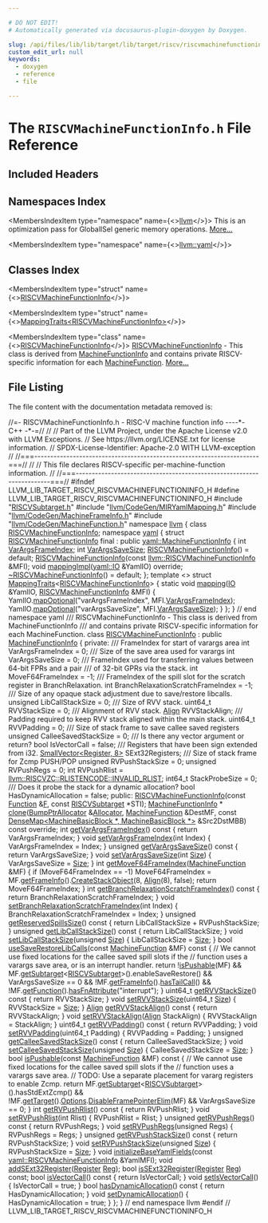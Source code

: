 ```yaml
---

# DO NOT EDIT!
# Automatically generated via docusaurus-plugin-doxygen by Doxygen.

slug: /api/files/lib/lib/target/lib/target/riscv/riscvmachinefunctioninfo-h
custom_edit_url: null
keywords:
  - doxygen
  - reference
  - file

---
```





# The `RISCVMachineFunctionInfo.h` File Reference

<DoxygenPage pluginConfig={pluginConfig}>



## Included Headers

<IncludesList>
<IncludesListItem
  filePath="RISCVSubtarget.h"
  permalink="/docs/api/files/lib/lib/target/lib/target/riscv/riscvsubtarget-h"
  isLocal="true" />
<IncludesListItem
  filePath="llvm/CodeGen/MIRYamlMapping.h"
  permalink="/docs/api/files/include/include/llvm/include/llvm/codegen/miryamlmapping-h"
  isLocal="true" />
<IncludesListItem
  filePath="llvm/CodeGen/MachineFrameInfo.h"
  permalink="/docs/api/files/include/include/llvm/include/llvm/codegen/machineframeinfo-h"
  isLocal="true" />
<IncludesListItem
  filePath="llvm/CodeGen/MachineFunction.h"
  permalink="/docs/api/files/include/include/llvm/include/llvm/codegen/machinefunction-h"
  isLocal="true" />
</IncludesList>

## Namespaces Index

<MembersIndex>

<MembersIndexItem
  type="namespace"
  name={<><a href="/docs/api/namespaces/llvm">llvm</a></>}>
This is an optimization pass for GlobalISel generic memory operations. <a href="/docs/api/namespaces/llvm/#details">More...</a>
</MembersIndexItem>

<MembersIndexItem
  type="namespace"
  name={<><a href="/docs/api/namespaces/llvm/yaml">llvm::yaml</a></>}>
</MembersIndexItem>

</MembersIndex>

## Classes Index

<MembersIndex>

<MembersIndexItem
  type="struct"
  name={<><a href="/docs/api/structs/llvm/yaml/riscvmachinefunctioninfo">RISCVMachineFunctionInfo</a></>}>
</MembersIndexItem>

<MembersIndexItem
  type="struct"
  name={<><a href="/docs/api/structs/llvm/yaml/mappingtraits-abac9beb8acb5d9f1ea4c46f433105af">MappingTraits&lt;RISCVMachineFunctionInfo&gt;</a></>}>
</MembersIndexItem>

<MembersIndexItem
  type="class"
  name={<><a href="/docs/api/classes/llvm/riscvmachinefunctioninfo">RISCVMachineFunctionInfo</a></>}>
<a href="/docs/api/classes/llvm/riscvmachinefunctioninfo">RISCVMachineFunctionInfo</a> - This class is derived from <a href="/docs/api/structs/llvm/machinefunctioninfo">MachineFunctionInfo</a> and contains private RISCV-specific information for each <a href="/docs/api/classes/llvm/machinefunction">MachineFunction</a>. <a href="/docs/api/classes/llvm/riscvmachinefunctioninfo/#details">More...</a>
</MembersIndexItem>

</MembersIndex>


## File Listing

The file content with the documentation metadata removed is:

<ProgramListing>

<Link id="l00001" /><CodeLine lineNumber="1"><Highlight kind="comment">//=- RISCVMachineFunctionInfo.h - RISC-V machine function info ----&#42;- C++ -&#42;-=//</Highlight><Highlight kind="normal"></Highlight></CodeLine>
<Link id="l00002" /><CodeLine lineNumber="2"><Highlight kind="normal"></Highlight><Highlight kind="comment">//</Highlight><Highlight kind="normal"></Highlight></CodeLine>
<Link id="l00003" /><CodeLine lineNumber="3"><Highlight kind="normal"></Highlight><Highlight kind="comment">// Part of the LLVM Project, under the Apache License v2.0 with LLVM Exceptions.</Highlight><Highlight kind="normal"></Highlight></CodeLine>
<Link id="l00004" /><CodeLine lineNumber="4"><Highlight kind="normal"></Highlight><Highlight kind="comment">// See https://llvm.org/LICENSE.txt for license information.</Highlight><Highlight kind="normal"></Highlight></CodeLine>
<Link id="l00005" /><CodeLine lineNumber="5"><Highlight kind="normal"></Highlight><Highlight kind="comment">// SPDX-License-Identifier: Apache-2.0 WITH LLVM-exception</Highlight><Highlight kind="normal"></Highlight></CodeLine>
<Link id="l00006" /><CodeLine lineNumber="6"><Highlight kind="normal"></Highlight><Highlight kind="comment">//</Highlight><Highlight kind="normal"></Highlight></CodeLine>
<Link id="l00007" /><CodeLine lineNumber="7"><Highlight kind="normal"></Highlight><Highlight kind="comment">//===----------------------------------------------------------------------===//</Highlight><Highlight kind="normal"></Highlight></CodeLine>
<Link id="l00008" /><CodeLine lineNumber="8"><Highlight kind="normal"></Highlight><Highlight kind="comment">//</Highlight><Highlight kind="normal"></Highlight></CodeLine>
<Link id="l00009" /><CodeLine lineNumber="9"><Highlight kind="normal"></Highlight><Highlight kind="comment">// This file declares RISCV-specific per-machine-function information.</Highlight><Highlight kind="normal"></Highlight></CodeLine>
<Link id="l00010" /><CodeLine lineNumber="10"><Highlight kind="normal"></Highlight><Highlight kind="comment">//</Highlight><Highlight kind="normal"></Highlight></CodeLine>
<Link id="l00011" /><CodeLine lineNumber="11"><Highlight kind="normal"></Highlight><Highlight kind="comment">//===----------------------------------------------------------------------===//</Highlight><Highlight kind="normal"></Highlight></CodeLine>
<Link id="l00012" /><CodeLine lineNumber="12"><Highlight kind="normal"></Highlight></CodeLine>
<Link id="l00013" /><CodeLine lineNumber="13"><Highlight kind="normal"></Highlight><Highlight kind="preprocessor">#ifndef LLVM&#95;LIB&#95;TARGET&#95;RISCV&#95;RISCVMACHINEFUNCTIONINFO&#95;H</Highlight><Highlight kind="normal"></Highlight></CodeLine>
<Link id="l00014" /><CodeLine lineNumber="14"><Highlight kind="normal"></Highlight><Highlight kind="preprocessor">#define LLVM&#95;LIB&#95;TARGET&#95;RISCV&#95;RISCVMACHINEFUNCTIONINFO&#95;H</Highlight><Highlight kind="normal"></Highlight></CodeLine>
<Link id="l00015" /><CodeLine lineNumber="15"><Highlight kind="normal"></Highlight></CodeLine>
<Link id="l00016" /><CodeLine lineNumber="16"><Highlight kind="normal"></Highlight><Highlight kind="preprocessor">#include &quot;<a href="/docs/api/files/lib/lib/target/lib/target/riscv/riscvsubtarget-h">RISCVSubtarget.h</a>&quot;</Highlight><Highlight kind="normal"></Highlight></CodeLine>
<Link id="l00017" /><CodeLine lineNumber="17"><Highlight kind="normal"></Highlight><Highlight kind="preprocessor">#include &quot;<a href="/docs/api/files/include/include/llvm/include/llvm/codegen/miryamlmapping-h">llvm/CodeGen/MIRYamlMapping.h</a>&quot;</Highlight><Highlight kind="normal"></Highlight></CodeLine>
<Link id="l00018" /><CodeLine lineNumber="18"><Highlight kind="normal"></Highlight><Highlight kind="preprocessor">#include &quot;<a href="/docs/api/files/include/include/llvm/include/llvm/codegen/machineframeinfo-h">llvm/CodeGen/MachineFrameInfo.h</a>&quot;</Highlight><Highlight kind="normal"></Highlight></CodeLine>
<Link id="l00019" /><CodeLine lineNumber="19"><Highlight kind="normal"></Highlight><Highlight kind="preprocessor">#include &quot;<a href="/docs/api/files/include/include/llvm/include/llvm/codegen/machinefunction-h">llvm/CodeGen/MachineFunction.h</a>&quot;</Highlight><Highlight kind="normal"></Highlight></CodeLine>
<Link id="l00020" /><CodeLine lineNumber="20"><Highlight kind="normal"></Highlight></CodeLine>
<Link id="l00021" /><CodeLine lineNumber="21"><Highlight kind="normal"></Highlight><Highlight kind="keyword">namespace </Highlight><Highlight kind="normal"><a href="/docs/api/namespaces/llvm">llvm</a> &#123;</Highlight></CodeLine>
<Link id="l00022" /><CodeLine lineNumber="22"><Highlight kind="normal"></Highlight></CodeLine>
<Link id="l00023" /><CodeLine lineNumber="23"><Highlight kind="normal"></Highlight><Highlight kind="keyword">class </Highlight><Highlight kind="normal"><a href="/docs/api/classes/llvm/riscvmachinefunctioninfo">RISCVMachineFunctionInfo</a>;</Highlight></CodeLine>
<Link id="l00024" /><CodeLine lineNumber="24"><Highlight kind="normal"></Highlight></CodeLine>
<Link id="l00025" /><CodeLine lineNumber="25"><Highlight kind="normal"></Highlight><Highlight kind="keyword">namespace </Highlight><Highlight kind="normal"><a href="/docs/api/namespaces/llvm/yaml">yaml</a> &#123;</Highlight></CodeLine>
<Link id="l00026" /><CodeLine lineNumber="26" lineLink="/docs/api/structs/llvm/yaml/riscvmachinefunctioninfo"><Highlight kind="normal"></Highlight><Highlight kind="keyword">struct </Highlight><Highlight kind="normal"><a href="/docs/api/structs/llvm/yaml/riscvmachinefunctioninfo/#ab91c76cbeb0be118a77737977319be42">RISCVMachineFunctionInfo</a> final : </Highlight><Highlight kind="keyword">public</Highlight><Highlight kind="normal"> <a href="/docs/api/structs/llvm/yaml/machinefunctioninfo">yaml::MachineFunctionInfo</a> &#123;</Highlight></CodeLine>
<Link id="l00027" /><CodeLine lineNumber="27" lineLink="/docs/api/structs/llvm/yaml/riscvmachinefunctioninfo/#a1d4248561c3564de11d53230dfd6d64c"><Highlight kind="normal">  </Highlight><Highlight kind="keywordtype">int</Highlight><Highlight kind="normal"> <a href="/docs/api/structs/llvm/yaml/riscvmachinefunctioninfo/#a1d4248561c3564de11d53230dfd6d64c">VarArgsFrameIndex</a>;</Highlight></CodeLine>
<Link id="l00028" /><CodeLine lineNumber="28" lineLink="/docs/api/structs/llvm/yaml/riscvmachinefunctioninfo/#a0f8692d84b4854dc2ad732823aeb1a47"><Highlight kind="normal">  </Highlight><Highlight kind="keywordtype">int</Highlight><Highlight kind="normal"> <a href="/docs/api/structs/llvm/yaml/riscvmachinefunctioninfo/#a0f8692d84b4854dc2ad732823aeb1a47">VarArgsSaveSize</a>;</Highlight></CodeLine>
<Link id="l00029" /><CodeLine lineNumber="29"><Highlight kind="normal"></Highlight></CodeLine>
<Link id="l00030" /><CodeLine lineNumber="30" lineLink="/docs/api/structs/llvm/yaml/riscvmachinefunctioninfo/#ab91c76cbeb0be118a77737977319be42"><Highlight kind="normal">  <a href="/docs/api/structs/llvm/yaml/riscvmachinefunctioninfo/#ab91c76cbeb0be118a77737977319be42">RISCVMachineFunctionInfo</a>() = </Highlight><Highlight kind="keywordflow">default</Highlight><Highlight kind="normal">;</Highlight></CodeLine>
<Link id="l00031" /><CodeLine lineNumber="31"><Highlight kind="normal">  <a href="/docs/api/structs/llvm/yaml/riscvmachinefunctioninfo/#ab91c76cbeb0be118a77737977319be42">RISCVMachineFunctionInfo</a>(</Highlight><Highlight kind="keyword">const</Highlight><Highlight kind="normal"> <a href="/docs/api/classes/llvm/riscvmachinefunctioninfo">llvm::RISCVMachineFunctionInfo</a> &amp;MFI);</Highlight></CodeLine>
<Link id="l00032" /><CodeLine lineNumber="32"><Highlight kind="normal"></Highlight></CodeLine>
<Link id="l00033" /><CodeLine lineNumber="33"><Highlight kind="normal">  </Highlight><Highlight kind="keywordtype">void</Highlight><Highlight kind="normal"> <a href="/docs/api/structs/llvm/yaml/riscvmachinefunctioninfo/#a31357b9806d2616a707d7be790dad731">mappingImpl</a>(<a href="/docs/api/classes/llvm/yaml/io">yaml::IO</a> &amp;YamlIO) </Highlight><Highlight kind="keyword">override</Highlight><Highlight kind="normal">;</Highlight></CodeLine>
<Link id="l00034" /><CodeLine lineNumber="34" lineLink="/docs/api/structs/llvm/yaml/riscvmachinefunctioninfo/#abb91ed0355d919740fb7c40d91188bef"><Highlight kind="normal">  <a href="/docs/api/structs/llvm/yaml/riscvmachinefunctioninfo/#abb91ed0355d919740fb7c40d91188bef">~RISCVMachineFunctionInfo</a>() = </Highlight><Highlight kind="keywordflow">default</Highlight><Highlight kind="normal">;</Highlight></CodeLine>
<Link id="l00035" /><CodeLine lineNumber="35"><Highlight kind="normal">&#125;;</Highlight></CodeLine>
<Link id="l00036" /><CodeLine lineNumber="36"><Highlight kind="normal"></Highlight></CodeLine>
<Link id="l00037" /><CodeLine lineNumber="37" lineLink="/docs/api/structs/llvm/yaml/mappingtraits-abac9beb8acb5d9f1ea4c46f433105af"><Highlight kind="normal"></Highlight><Highlight kind="keyword">template</Highlight><Highlight kind="normal"> &lt;&gt; </Highlight><Highlight kind="keyword">struct </Highlight><Highlight kind="normal"><a href="/docs/api/structs/llvm/yaml/mappingtraits">MappingTraits</a>&lt;<a href="/docs/api/structs/llvm/yaml/riscvmachinefunctioninfo">RISCVMachineFunctionInfo</a>&gt; &#123;</Highlight></CodeLine>
<Link id="l00038" /><CodeLine lineNumber="38" lineLink="/docs/api/structs/llvm/yaml/mappingtraits-abac9beb8acb5d9f1ea4c46f433105af/#a0f54595f23ee762bbce57bfa7995a309"><Highlight kind="normal">  </Highlight><Highlight kind="keyword">static</Highlight><Highlight kind="normal"> </Highlight><Highlight kind="keywordtype">void</Highlight><Highlight kind="normal"> <a href="/docs/api/structs/llvm/yaml/mappingtraits-abac9beb8acb5d9f1ea4c46f433105af/#a0f54595f23ee762bbce57bfa7995a309">mapping</a>(<a href="/docs/api/classes/llvm/yaml/io">IO</a> &amp;YamlIO, <a href="/docs/api/structs/llvm/yaml/riscvmachinefunctioninfo">RISCVMachineFunctionInfo</a> &amp;MFI) &#123;</Highlight></CodeLine>
<Link id="l00039" /><CodeLine lineNumber="39"><Highlight kind="normal">    YamlIO.<a href="/docs/api/classes/llvm/yaml/io/#a27dee5b4ee79b39bc614889a4186bbf5">mapOptional</a>(</Highlight><Highlight kind="stringliteral">&quot;varArgsFrameIndex&quot;</Highlight><Highlight kind="normal">, MFI.<a href="/docs/api/structs/llvm/yaml/riscvmachinefunctioninfo/#a1d4248561c3564de11d53230dfd6d64c">VarArgsFrameIndex</a>);</Highlight></CodeLine>
<Link id="l00040" /><CodeLine lineNumber="40"><Highlight kind="normal">    YamlIO.<a href="/docs/api/classes/llvm/yaml/io/#a27dee5b4ee79b39bc614889a4186bbf5">mapOptional</a>(</Highlight><Highlight kind="stringliteral">&quot;varArgsSaveSize&quot;</Highlight><Highlight kind="normal">, MFI.<a href="/docs/api/structs/llvm/yaml/riscvmachinefunctioninfo/#a0f8692d84b4854dc2ad732823aeb1a47">VarArgsSaveSize</a>);</Highlight></CodeLine>
<Link id="l00041" /><CodeLine lineNumber="41"><Highlight kind="normal">  &#125;</Highlight></CodeLine>
<Link id="l00042" /><CodeLine lineNumber="42"><Highlight kind="normal">&#125;;</Highlight></CodeLine>
<Link id="l00043" /><CodeLine lineNumber="43"><Highlight kind="normal">&#125; </Highlight><Highlight kind="comment">// end namespace yaml</Highlight><Highlight kind="normal"></Highlight></CodeLine>
<Link id="l00044" /><CodeLine lineNumber="44"><Highlight kind="normal"></Highlight><Highlight kind="comment"></Highlight></CodeLine>
<Link id="l00045" /><CodeLine lineNumber="45"><Highlight kind="comment">/// RISCVMachineFunctionInfo - This class is derived from MachineFunctionInfo</Highlight></CodeLine>
<Link id="l00046" /><CodeLine lineNumber="46"><Highlight kind="comment">/// and contains private RISCV-specific information for each MachineFunction.</Highlight><Highlight kind="normal"></Highlight></CodeLine>
<Link id="l00047" /><CodeLine lineNumber="47" lineLink="/docs/api/classes/llvm/riscvmachinefunctioninfo"><Highlight kind="normal"></Highlight><Highlight kind="keyword">class </Highlight><Highlight kind="normal"><a href="/docs/api/classes/llvm/riscvmachinefunctioninfo/#a7a4a4089f8f04bc4d76b68399bdb6099">RISCVMachineFunctionInfo</a> : </Highlight><Highlight kind="keyword">public</Highlight><Highlight kind="normal"> <a href="/docs/api/structs/llvm/machinefunctioninfo">MachineFunctionInfo</a> &#123;</Highlight></CodeLine>
<Link id="l00048" /><CodeLine lineNumber="48"><Highlight kind="normal"></Highlight><Highlight kind="keyword">private</Highlight><Highlight kind="normal">:</Highlight><Highlight kind="comment"></Highlight></CodeLine>
<Link id="l00049" /><CodeLine lineNumber="49"><Highlight kind="comment">  /// FrameIndex for start of varargs area</Highlight><Highlight kind="normal"></Highlight></CodeLine>
<Link id="l00050" /><CodeLine lineNumber="50"><Highlight kind="normal">  </Highlight><Highlight kind="keywordtype">int</Highlight><Highlight kind="normal"> VarArgsFrameIndex = 0;</Highlight><Highlight kind="comment"></Highlight></CodeLine>
<Link id="l00051" /><CodeLine lineNumber="51"><Highlight kind="comment">  /// Size of the save area used for varargs</Highlight><Highlight kind="normal"></Highlight></CodeLine>
<Link id="l00052" /><CodeLine lineNumber="52"><Highlight kind="normal">  </Highlight><Highlight kind="keywordtype">int</Highlight><Highlight kind="normal"> VarArgsSaveSize = 0;</Highlight><Highlight kind="comment"></Highlight></CodeLine>
<Link id="l00053" /><CodeLine lineNumber="53"><Highlight kind="comment">  /// FrameIndex used for transferring values between 64-bit FPRs and a pair</Highlight></CodeLine>
<Link id="l00054" /><CodeLine lineNumber="54"><Highlight kind="comment">  /// of 32-bit GPRs via the stack.</Highlight><Highlight kind="normal"></Highlight></CodeLine>
<Link id="l00055" /><CodeLine lineNumber="55"><Highlight kind="normal">  </Highlight><Highlight kind="keywordtype">int</Highlight><Highlight kind="normal"> MoveF64FrameIndex = -1;</Highlight><Highlight kind="comment"></Highlight></CodeLine>
<Link id="l00056" /><CodeLine lineNumber="56"><Highlight kind="comment">  /// FrameIndex of the spill slot for the scratch register in BranchRelaxation.</Highlight><Highlight kind="normal"></Highlight></CodeLine>
<Link id="l00057" /><CodeLine lineNumber="57"><Highlight kind="normal">  </Highlight><Highlight kind="keywordtype">int</Highlight><Highlight kind="normal"> BranchRelaxationScratchFrameIndex = -1;</Highlight><Highlight kind="comment"></Highlight></CodeLine>
<Link id="l00058" /><CodeLine lineNumber="58"><Highlight kind="comment">  /// Size of any opaque stack adjustment due to save/restore libcalls.</Highlight><Highlight kind="normal"></Highlight></CodeLine>
<Link id="l00059" /><CodeLine lineNumber="59"><Highlight kind="normal">  </Highlight><Highlight kind="keywordtype">unsigned</Highlight><Highlight kind="normal"> LibCallStackSize = 0;</Highlight><Highlight kind="comment"></Highlight></CodeLine>
<Link id="l00060" /><CodeLine lineNumber="60"><Highlight kind="comment">  /// Size of RVV stack.</Highlight><Highlight kind="normal"></Highlight></CodeLine>
<Link id="l00061" /><CodeLine lineNumber="61"><Highlight kind="normal">  uint64&#95;t RVVStackSize = 0;</Highlight><Highlight kind="comment"></Highlight></CodeLine>
<Link id="l00062" /><CodeLine lineNumber="62"><Highlight kind="comment">  /// Alignment of RVV stack.</Highlight><Highlight kind="normal"></Highlight></CodeLine>
<Link id="l00063" /><CodeLine lineNumber="63"><Highlight kind="normal">  <a href="/docs/api/structs/llvm/align">Align</a> RVVStackAlign;</Highlight><Highlight kind="comment"></Highlight></CodeLine>
<Link id="l00064" /><CodeLine lineNumber="64"><Highlight kind="comment">  /// Padding required to keep RVV stack aligned within the main stack.</Highlight><Highlight kind="normal"></Highlight></CodeLine>
<Link id="l00065" /><CodeLine lineNumber="65"><Highlight kind="normal">  uint64&#95;t RVVPadding = 0;</Highlight><Highlight kind="comment"></Highlight></CodeLine>
<Link id="l00066" /><CodeLine lineNumber="66"><Highlight kind="comment">  /// Size of stack frame to save callee saved registers</Highlight><Highlight kind="normal"></Highlight></CodeLine>
<Link id="l00067" /><CodeLine lineNumber="67"><Highlight kind="normal">  </Highlight><Highlight kind="keywordtype">unsigned</Highlight><Highlight kind="normal"> CalleeSavedStackSize = 0;</Highlight><Highlight kind="comment"></Highlight></CodeLine>
<Link id="l00068" /><CodeLine lineNumber="68"><Highlight kind="comment">  /// Is there any vector argument or return?</Highlight><Highlight kind="normal"></Highlight></CodeLine>
<Link id="l00069" /><CodeLine lineNumber="69"><Highlight kind="normal">  </Highlight><Highlight kind="keywordtype">bool</Highlight><Highlight kind="normal"> IsVectorCall = </Highlight><Highlight kind="keyword">false</Highlight><Highlight kind="normal">;</Highlight></CodeLine>
<Link id="l00070" /><CodeLine lineNumber="70"><Highlight kind="normal"></Highlight><Highlight kind="comment"></Highlight></CodeLine>
<Link id="l00071" /><CodeLine lineNumber="71"><Highlight kind="comment">  /// Registers that have been sign extended from i32.</Highlight><Highlight kind="normal"></Highlight></CodeLine>
<Link id="l00072" /><CodeLine lineNumber="72"><Highlight kind="normal">  <a href="/docs/api/classes/llvm/smallvector">SmallVector&lt;Register, 8&gt;</a> SExt32Registers;</Highlight></CodeLine>
<Link id="l00073" /><CodeLine lineNumber="73"><Highlight kind="normal"></Highlight><Highlight kind="comment"></Highlight></CodeLine>
<Link id="l00074" /><CodeLine lineNumber="74"><Highlight kind="comment">  /// Size of stack frame for Zcmp PUSH/POP</Highlight><Highlight kind="normal"></Highlight></CodeLine>
<Link id="l00075" /><CodeLine lineNumber="75"><Highlight kind="normal">  </Highlight><Highlight kind="keywordtype">unsigned</Highlight><Highlight kind="normal"> RVPushStackSize = 0;</Highlight></CodeLine>
<Link id="l00076" /><CodeLine lineNumber="76"><Highlight kind="normal">  </Highlight><Highlight kind="keywordtype">unsigned</Highlight><Highlight kind="normal"> RVPushRegs = 0;</Highlight></CodeLine>
<Link id="l00077" /><CodeLine lineNumber="77"><Highlight kind="normal">  </Highlight><Highlight kind="keywordtype">int</Highlight><Highlight kind="normal"> RVPushRlist = <a href="/docs/api/namespaces/llvm/riscvzc/#a828db3401ee4af8cdef6f92bf07c51c5a88c54d5a1b8d0b2add526cf7424fc165">llvm::RISCVZC::RLISTENCODE::INVALID&#95;RLIST</a>;</Highlight></CodeLine>
<Link id="l00078" /><CodeLine lineNumber="78"><Highlight kind="normal"></Highlight></CodeLine>
<Link id="l00079" /><CodeLine lineNumber="79"><Highlight kind="normal">  int64&#95;t StackProbeSize = 0;</Highlight></CodeLine>
<Link id="l00080" /><CodeLine lineNumber="80"><Highlight kind="normal"></Highlight><Highlight kind="comment"></Highlight></CodeLine>
<Link id="l00081" /><CodeLine lineNumber="81"><Highlight kind="comment">  /// Does it probe the stack for a dynamic allocation?</Highlight><Highlight kind="normal"></Highlight></CodeLine>
<Link id="l00082" /><CodeLine lineNumber="82"><Highlight kind="normal">  </Highlight><Highlight kind="keywordtype">bool</Highlight><Highlight kind="normal"> HasDynamicAllocation = </Highlight><Highlight kind="keyword">false</Highlight><Highlight kind="normal">;</Highlight></CodeLine>
<Link id="l00083" /><CodeLine lineNumber="83"><Highlight kind="normal"></Highlight></CodeLine>
<Link id="l00084" /><CodeLine lineNumber="84"><Highlight kind="normal"></Highlight><Highlight kind="keyword">public</Highlight><Highlight kind="normal">:</Highlight></CodeLine>
<Link id="l00085" /><CodeLine lineNumber="85"><Highlight kind="normal">  <a href="/docs/api/classes/llvm/riscvmachinefunctioninfo/#a7a4a4089f8f04bc4d76b68399bdb6099">RISCVMachineFunctionInfo</a>(</Highlight><Highlight kind="keyword">const</Highlight><Highlight kind="normal"> <a href="/docs/api/classes/llvm/function">Function</a> &amp;<a href="/docs/api/files/lib/lib/support/md5-cpp/#a96d73bbd7af15cb1fc38c3f4a3bd82e9">F</a>, </Highlight><Highlight kind="keyword">const</Highlight><Highlight kind="normal"> <a href="/docs/api/classes/llvm/riscvsubtarget">RISCVSubtarget</a> &#42;STI);</Highlight></CodeLine>
<Link id="l00086" /><CodeLine lineNumber="86"><Highlight kind="normal"></Highlight></CodeLine>
<Link id="l00087" /><CodeLine lineNumber="87"><Highlight kind="normal">  <a href="/docs/api/structs/llvm/machinefunctioninfo">MachineFunctionInfo</a> &#42;</Highlight></CodeLine>
<Link id="l00088" /><CodeLine lineNumber="88"><Highlight kind="normal">  <a href="/docs/api/classes/llvm/riscvmachinefunctioninfo/#a5333cd91323733cf9779db5d7191902e">clone</a>(<a href="/docs/api/namespaces/llvm/#a8e612822d4ba7bb36c9c79582a567108">BumpPtrAllocator</a> &amp;<a href="/docs/api/files/lib/lib/codegen/regallocbasic-cpp/#ad5d00e1d77644d95847b9bf8da12b759">Allocator</a>, <a href="/docs/api/classes/llvm/machinefunction">MachineFunction</a> &amp;DestMF,</Highlight></CodeLine>
<Link id="l00089" /><CodeLine lineNumber="89"><Highlight kind="normal">        </Highlight><Highlight kind="keyword">const</Highlight><Highlight kind="normal"> <a href="/docs/api/classes/llvm/densemap">DenseMap&lt;MachineBasicBlock &#42;, MachineBasicBlock &#42;&gt;</a> &amp;Src2DstMBB)</Highlight></CodeLine>
<Link id="l00090" /><CodeLine lineNumber="90"><Highlight kind="normal">      </Highlight><Highlight kind="keyword">const override</Highlight><Highlight kind="normal">;</Highlight></CodeLine>
<Link id="l00091" /><CodeLine lineNumber="91"><Highlight kind="normal"></Highlight></CodeLine>
<Link id="l00092" /><CodeLine lineNumber="92" lineLink="/docs/api/classes/llvm/riscvmachinefunctioninfo/#a822da2b6540cea912d9a8c8544215cc3"><Highlight kind="normal">  </Highlight><Highlight kind="keywordtype">int</Highlight><Highlight kind="normal"> <a href="/docs/api/classes/llvm/riscvmachinefunctioninfo/#a822da2b6540cea912d9a8c8544215cc3">getVarArgsFrameIndex</a>()</Highlight><Highlight kind="keyword"> const </Highlight><Highlight kind="normal">&#123; </Highlight><Highlight kind="keywordflow">return</Highlight><Highlight kind="normal"> VarArgsFrameIndex; &#125;</Highlight></CodeLine>
<Link id="l00093" /><CodeLine lineNumber="93" lineLink="/docs/api/classes/llvm/riscvmachinefunctioninfo/#a7dcd9ebe5aa6802f57e46ce2dbe0bb0b"><Highlight kind="normal">  </Highlight><Highlight kind="keywordtype">void</Highlight><Highlight kind="normal"> <a href="/docs/api/classes/llvm/riscvmachinefunctioninfo/#a7dcd9ebe5aa6802f57e46ce2dbe0bb0b">setVarArgsFrameIndex</a>(</Highlight><Highlight kind="keywordtype">int</Highlight><Highlight kind="normal"> Index) &#123; VarArgsFrameIndex = Index; &#125;</Highlight></CodeLine>
<Link id="l00094" /><CodeLine lineNumber="94"><Highlight kind="normal"></Highlight></CodeLine>
<Link id="l00095" /><CodeLine lineNumber="95" lineLink="/docs/api/classes/llvm/riscvmachinefunctioninfo/#ab57b56b175742ab2aa9204a3f6705771"><Highlight kind="normal">  </Highlight><Highlight kind="keywordtype">unsigned</Highlight><Highlight kind="normal"> <a href="/docs/api/classes/llvm/riscvmachinefunctioninfo/#ab57b56b175742ab2aa9204a3f6705771">getVarArgsSaveSize</a>()</Highlight><Highlight kind="keyword"> const </Highlight><Highlight kind="normal">&#123; </Highlight><Highlight kind="keywordflow">return</Highlight><Highlight kind="normal"> VarArgsSaveSize; &#125;</Highlight></CodeLine>
<Link id="l00096" /><CodeLine lineNumber="96" lineLink="/docs/api/classes/llvm/riscvmachinefunctioninfo/#aa35cdd871b7ffecb8e2e7c573761d077"><Highlight kind="normal">  </Highlight><Highlight kind="keywordtype">void</Highlight><Highlight kind="normal"> <a href="/docs/api/classes/llvm/riscvmachinefunctioninfo/#aa35cdd871b7ffecb8e2e7c573761d077">setVarArgsSaveSize</a>(</Highlight><Highlight kind="keywordtype">int</Highlight><Highlight kind="normal"> <a href="/docs/api/files/lib/lib/analysis/inlineorder-cpp/#a7ee6f0cb51c3b9056199e9a0001fe8c3a6f6cb72d544962fa333e2e34ce64f719">Size</a>) &#123; VarArgsSaveSize = <a href="/docs/api/files/lib/lib/analysis/inlineorder-cpp/#a7ee6f0cb51c3b9056199e9a0001fe8c3a6f6cb72d544962fa333e2e34ce64f719">Size</a>; &#125;</Highlight></CodeLine>
<Link id="l00097" /><CodeLine lineNumber="97"><Highlight kind="normal"></Highlight></CodeLine>
<Link id="l00098" /><CodeLine lineNumber="98" lineLink="/docs/api/classes/llvm/riscvmachinefunctioninfo/#acb7e46109d46687db88c4e4f3f4f314d"><Highlight kind="normal">  </Highlight><Highlight kind="keywordtype">int</Highlight><Highlight kind="normal"> <a href="/docs/api/classes/llvm/riscvmachinefunctioninfo/#acb7e46109d46687db88c4e4f3f4f314d">getMoveF64FrameIndex</a>(<a href="/docs/api/classes/llvm/machinefunction">MachineFunction</a> &amp;MF) &#123;</Highlight></CodeLine>
<Link id="l00099" /><CodeLine lineNumber="99"><Highlight kind="normal">    </Highlight><Highlight kind="keywordflow">if</Highlight><Highlight kind="normal"> (MoveF64FrameIndex == -1)</Highlight></CodeLine>
<Link id="l00100" /><CodeLine lineNumber="100"><Highlight kind="normal">      MoveF64FrameIndex =</Highlight></CodeLine>
<Link id="l00101" /><CodeLine lineNumber="101"><Highlight kind="normal">          MF.<a href="/docs/api/classes/llvm/machinefunction/#a54f334a9c8ca6d105eae383ae87e4524">getFrameInfo</a>().<a href="/docs/api/classes/llvm/machineframeinfo/#a1ae307f415a8989475e3f7ddd6eefc8b">CreateStackObject</a>(8, <a href="/docs/api/structs/llvm/align">Align</a>(8), </Highlight><Highlight kind="keyword">false</Highlight><Highlight kind="normal">);</Highlight></CodeLine>
<Link id="l00102" /><CodeLine lineNumber="102"><Highlight kind="normal">    </Highlight><Highlight kind="keywordflow">return</Highlight><Highlight kind="normal"> MoveF64FrameIndex;</Highlight></CodeLine>
<Link id="l00103" /><CodeLine lineNumber="103"><Highlight kind="normal">  &#125;</Highlight></CodeLine>
<Link id="l00104" /><CodeLine lineNumber="104"><Highlight kind="normal"></Highlight></CodeLine>
<Link id="l00105" /><CodeLine lineNumber="105" lineLink="/docs/api/classes/llvm/riscvmachinefunctioninfo/#aaedd0ae29ddefb4130cce486fa0a9919"><Highlight kind="normal">  </Highlight><Highlight kind="keywordtype">int</Highlight><Highlight kind="normal"> <a href="/docs/api/classes/llvm/riscvmachinefunctioninfo/#aaedd0ae29ddefb4130cce486fa0a9919">getBranchRelaxationScratchFrameIndex</a>()</Highlight><Highlight kind="keyword"> const </Highlight><Highlight kind="normal">&#123;</Highlight></CodeLine>
<Link id="l00106" /><CodeLine lineNumber="106"><Highlight kind="normal">    </Highlight><Highlight kind="keywordflow">return</Highlight><Highlight kind="normal"> BranchRelaxationScratchFrameIndex;</Highlight></CodeLine>
<Link id="l00107" /><CodeLine lineNumber="107"><Highlight kind="normal">  &#125;</Highlight></CodeLine>
<Link id="l00108" /><CodeLine lineNumber="108" lineLink="/docs/api/classes/llvm/riscvmachinefunctioninfo/#a869aa549ef209512fd6aee739512d1db"><Highlight kind="normal">  </Highlight><Highlight kind="keywordtype">void</Highlight><Highlight kind="normal"> <a href="/docs/api/classes/llvm/riscvmachinefunctioninfo/#a869aa549ef209512fd6aee739512d1db">setBranchRelaxationScratchFrameIndex</a>(</Highlight><Highlight kind="keywordtype">int</Highlight><Highlight kind="normal"> Index) &#123;</Highlight></CodeLine>
<Link id="l00109" /><CodeLine lineNumber="109"><Highlight kind="normal">    BranchRelaxationScratchFrameIndex = Index;</Highlight></CodeLine>
<Link id="l00110" /><CodeLine lineNumber="110"><Highlight kind="normal">  &#125;</Highlight></CodeLine>
<Link id="l00111" /><CodeLine lineNumber="111"><Highlight kind="normal"></Highlight></CodeLine>
<Link id="l00112" /><CodeLine lineNumber="112" lineLink="/docs/api/classes/llvm/riscvmachinefunctioninfo/#a85c1f8e85c1a9db634a15c14597ba533"><Highlight kind="normal">  </Highlight><Highlight kind="keywordtype">unsigned</Highlight><Highlight kind="normal"> <a href="/docs/api/classes/llvm/riscvmachinefunctioninfo/#a85c1f8e85c1a9db634a15c14597ba533">getReservedSpillsSize</a>()</Highlight><Highlight kind="keyword"> const </Highlight><Highlight kind="normal">&#123;</Highlight></CodeLine>
<Link id="l00113" /><CodeLine lineNumber="113"><Highlight kind="normal">    </Highlight><Highlight kind="keywordflow">return</Highlight><Highlight kind="normal"> LibCallStackSize + RVPushStackSize;</Highlight></CodeLine>
<Link id="l00114" /><CodeLine lineNumber="114"><Highlight kind="normal">  &#125;</Highlight></CodeLine>
<Link id="l00115" /><CodeLine lineNumber="115"><Highlight kind="normal"></Highlight></CodeLine>
<Link id="l00116" /><CodeLine lineNumber="116" lineLink="/docs/api/classes/llvm/riscvmachinefunctioninfo/#a6f782d2069bc2360879c46f50a8c1fbf"><Highlight kind="normal">  </Highlight><Highlight kind="keywordtype">unsigned</Highlight><Highlight kind="normal"> <a href="/docs/api/classes/llvm/riscvmachinefunctioninfo/#a6f782d2069bc2360879c46f50a8c1fbf">getLibCallStackSize</a>()</Highlight><Highlight kind="keyword"> const </Highlight><Highlight kind="normal">&#123; </Highlight><Highlight kind="keywordflow">return</Highlight><Highlight kind="normal"> LibCallStackSize; &#125;</Highlight></CodeLine>
<Link id="l00117" /><CodeLine lineNumber="117" lineLink="/docs/api/classes/llvm/riscvmachinefunctioninfo/#a1440de52676986cd64733efb32cef254"><Highlight kind="normal">  </Highlight><Highlight kind="keywordtype">void</Highlight><Highlight kind="normal"> <a href="/docs/api/classes/llvm/riscvmachinefunctioninfo/#a1440de52676986cd64733efb32cef254">setLibCallStackSize</a>(</Highlight><Highlight kind="keywordtype">unsigned</Highlight><Highlight kind="normal"> <a href="/docs/api/files/lib/lib/analysis/inlineorder-cpp/#a7ee6f0cb51c3b9056199e9a0001fe8c3a6f6cb72d544962fa333e2e34ce64f719">Size</a>) &#123; LibCallStackSize = <a href="/docs/api/files/lib/lib/analysis/inlineorder-cpp/#a7ee6f0cb51c3b9056199e9a0001fe8c3a6f6cb72d544962fa333e2e34ce64f719">Size</a>; &#125;</Highlight></CodeLine>
<Link id="l00118" /><CodeLine lineNumber="118"><Highlight kind="normal"></Highlight></CodeLine>
<Link id="l00119" /><CodeLine lineNumber="119" lineLink="/docs/api/classes/llvm/riscvmachinefunctioninfo/#a96dd72f1aba111c3927d4c600a643618"><Highlight kind="normal">  </Highlight><Highlight kind="keywordtype">bool</Highlight><Highlight kind="normal"> <a href="/docs/api/classes/llvm/riscvmachinefunctioninfo/#a96dd72f1aba111c3927d4c600a643618">useSaveRestoreLibCalls</a>(</Highlight><Highlight kind="keyword">const</Highlight><Highlight kind="normal"> <a href="/docs/api/classes/llvm/machinefunction">MachineFunction</a> &amp;MF)</Highlight><Highlight kind="keyword"> const </Highlight><Highlight kind="normal">&#123;</Highlight></CodeLine>
<Link id="l00120" /><CodeLine lineNumber="120"><Highlight kind="normal">    </Highlight><Highlight kind="comment">// We cannot use fixed locations for the callee saved spill slots if the</Highlight><Highlight kind="normal"></Highlight></CodeLine>
<Link id="l00121" /><CodeLine lineNumber="121"><Highlight kind="normal">    </Highlight><Highlight kind="comment">// function uses a varargs save area, or is an interrupt handler.</Highlight><Highlight kind="normal"></Highlight></CodeLine>
<Link id="l00122" /><CodeLine lineNumber="122"><Highlight kind="normal">    </Highlight><Highlight kind="keywordflow">return</Highlight><Highlight kind="normal"> !<a href="/docs/api/classes/llvm/riscvmachinefunctioninfo/#a1aabb0d5da92e7ec4f977806b0f8d0ca">isPushable</a>(MF) &amp;&amp;</Highlight></CodeLine>
<Link id="l00123" /><CodeLine lineNumber="123"><Highlight kind="normal">           MF.<a href="/docs/api/classes/llvm/machinefunction/#a3825368aca2bc1550d173660df4da6a6">getSubtarget</a>&lt;<a href="/docs/api/classes/llvm/riscvsubtarget">RISCVSubtarget</a>&gt;().enableSaveRestore() &amp;&amp;</Highlight></CodeLine>
<Link id="l00124" /><CodeLine lineNumber="124"><Highlight kind="normal">           VarArgsSaveSize == 0 &amp;&amp; !MF.<a href="/docs/api/classes/llvm/machinefunction/#a54f334a9c8ca6d105eae383ae87e4524">getFrameInfo</a>().<a href="/docs/api/classes/llvm/machineframeinfo/#a763b7a1e7127b495f396b30f0d9c95f1">hasTailCall</a>() &amp;&amp;</Highlight></CodeLine>
<Link id="l00125" /><CodeLine lineNumber="125"><Highlight kind="normal">           !MF.<a href="/docs/api/classes/llvm/machinefunction/#a977ddce262de45c645be23d951066351">getFunction</a>().<a href="/docs/api/classes/llvm/function/#afb28a4deafe2954b0534cc6399ce518b">hasFnAttribute</a>(</Highlight><Highlight kind="stringliteral">&quot;interrupt&quot;</Highlight><Highlight kind="normal">);</Highlight></CodeLine>
<Link id="l00126" /><CodeLine lineNumber="126"><Highlight kind="normal">  &#125;</Highlight></CodeLine>
<Link id="l00127" /><CodeLine lineNumber="127"><Highlight kind="normal"></Highlight></CodeLine>
<Link id="l00128" /><CodeLine lineNumber="128" lineLink="/docs/api/classes/llvm/riscvmachinefunctioninfo/#a9db997cf9c9f4f1c44160afc33f732fd"><Highlight kind="normal">  uint64&#95;t <a href="/docs/api/classes/llvm/riscvmachinefunctioninfo/#a9db997cf9c9f4f1c44160afc33f732fd">getRVVStackSize</a>()</Highlight><Highlight kind="keyword"> const </Highlight><Highlight kind="normal">&#123; </Highlight><Highlight kind="keywordflow">return</Highlight><Highlight kind="normal"> RVVStackSize; &#125;</Highlight></CodeLine>
<Link id="l00129" /><CodeLine lineNumber="129" lineLink="/docs/api/classes/llvm/riscvmachinefunctioninfo/#a99cc7140769a27b377e48a1355852a67"><Highlight kind="normal">  </Highlight><Highlight kind="keywordtype">void</Highlight><Highlight kind="normal"> <a href="/docs/api/classes/llvm/riscvmachinefunctioninfo/#a99cc7140769a27b377e48a1355852a67">setRVVStackSize</a>(uint64&#95;t <a href="/docs/api/files/lib/lib/analysis/inlineorder-cpp/#a7ee6f0cb51c3b9056199e9a0001fe8c3a6f6cb72d544962fa333e2e34ce64f719">Size</a>) &#123; RVVStackSize = <a href="/docs/api/files/lib/lib/analysis/inlineorder-cpp/#a7ee6f0cb51c3b9056199e9a0001fe8c3a6f6cb72d544962fa333e2e34ce64f719">Size</a>; &#125;</Highlight></CodeLine>
<Link id="l00130" /><CodeLine lineNumber="130"><Highlight kind="normal"></Highlight></CodeLine>
<Link id="l00131" /><CodeLine lineNumber="131" lineLink="/docs/api/classes/llvm/riscvmachinefunctioninfo/#aac1395f3e38026a01c9288257a3fffe1"><Highlight kind="normal">  <a href="/docs/api/structs/llvm/align">Align</a> <a href="/docs/api/classes/llvm/riscvmachinefunctioninfo/#aac1395f3e38026a01c9288257a3fffe1">getRVVStackAlign</a>()</Highlight><Highlight kind="keyword"> const </Highlight><Highlight kind="normal">&#123; </Highlight><Highlight kind="keywordflow">return</Highlight><Highlight kind="normal"> RVVStackAlign; &#125;</Highlight></CodeLine>
<Link id="l00132" /><CodeLine lineNumber="132" lineLink="/docs/api/classes/llvm/riscvmachinefunctioninfo/#acf9ecccfd322243908f9d2f2f05988cd"><Highlight kind="normal">  </Highlight><Highlight kind="keywordtype">void</Highlight><Highlight kind="normal"> <a href="/docs/api/classes/llvm/riscvmachinefunctioninfo/#acf9ecccfd322243908f9d2f2f05988cd">setRVVStackAlign</a>(<a href="/docs/api/structs/llvm/align">Align</a> StackAlign) &#123; RVVStackAlign = StackAlign; &#125;</Highlight></CodeLine>
<Link id="l00133" /><CodeLine lineNumber="133"><Highlight kind="normal"></Highlight></CodeLine>
<Link id="l00134" /><CodeLine lineNumber="134" lineLink="/docs/api/classes/llvm/riscvmachinefunctioninfo/#a78860287bf76fec431f2ec58184c9de7"><Highlight kind="normal">  uint64&#95;t <a href="/docs/api/classes/llvm/riscvmachinefunctioninfo/#a78860287bf76fec431f2ec58184c9de7">getRVVPadding</a>()</Highlight><Highlight kind="keyword"> const </Highlight><Highlight kind="normal">&#123; </Highlight><Highlight kind="keywordflow">return</Highlight><Highlight kind="normal"> RVVPadding; &#125;</Highlight></CodeLine>
<Link id="l00135" /><CodeLine lineNumber="135" lineLink="/docs/api/classes/llvm/riscvmachinefunctioninfo/#a622bcaf3b76acd6276ab0f5fac56ad2c"><Highlight kind="normal">  </Highlight><Highlight kind="keywordtype">void</Highlight><Highlight kind="normal"> <a href="/docs/api/classes/llvm/riscvmachinefunctioninfo/#a622bcaf3b76acd6276ab0f5fac56ad2c">setRVVPadding</a>(uint64&#95;t Padding) &#123; RVVPadding = Padding; &#125;</Highlight></CodeLine>
<Link id="l00136" /><CodeLine lineNumber="136"><Highlight kind="normal"></Highlight></CodeLine>
<Link id="l00137" /><CodeLine lineNumber="137" lineLink="/docs/api/classes/llvm/riscvmachinefunctioninfo/#ad034b0d8731623ce9083bde965bb2be7"><Highlight kind="normal">  </Highlight><Highlight kind="keywordtype">unsigned</Highlight><Highlight kind="normal"> <a href="/docs/api/classes/llvm/riscvmachinefunctioninfo/#ad034b0d8731623ce9083bde965bb2be7">getCalleeSavedStackSize</a>()</Highlight><Highlight kind="keyword"> const </Highlight><Highlight kind="normal">&#123; </Highlight><Highlight kind="keywordflow">return</Highlight><Highlight kind="normal"> CalleeSavedStackSize; &#125;</Highlight></CodeLine>
<Link id="l00138" /><CodeLine lineNumber="138" lineLink="/docs/api/classes/llvm/riscvmachinefunctioninfo/#a5dc04c32f49bf306ef4dde91c61431de"><Highlight kind="normal">  </Highlight><Highlight kind="keywordtype">void</Highlight><Highlight kind="normal"> <a href="/docs/api/classes/llvm/riscvmachinefunctioninfo/#a5dc04c32f49bf306ef4dde91c61431de">setCalleeSavedStackSize</a>(</Highlight><Highlight kind="keywordtype">unsigned</Highlight><Highlight kind="normal"> <a href="/docs/api/files/lib/lib/analysis/inlineorder-cpp/#a7ee6f0cb51c3b9056199e9a0001fe8c3a6f6cb72d544962fa333e2e34ce64f719">Size</a>) &#123; CalleeSavedStackSize = <a href="/docs/api/files/lib/lib/analysis/inlineorder-cpp/#a7ee6f0cb51c3b9056199e9a0001fe8c3a6f6cb72d544962fa333e2e34ce64f719">Size</a>; &#125;</Highlight></CodeLine>
<Link id="l00139" /><CodeLine lineNumber="139"><Highlight kind="normal"></Highlight></CodeLine>
<Link id="l00140" /><CodeLine lineNumber="140" lineLink="/docs/api/classes/llvm/riscvmachinefunctioninfo/#a1aabb0d5da92e7ec4f977806b0f8d0ca"><Highlight kind="normal">  </Highlight><Highlight kind="keywordtype">bool</Highlight><Highlight kind="normal"> <a href="/docs/api/classes/llvm/riscvmachinefunctioninfo/#a1aabb0d5da92e7ec4f977806b0f8d0ca">isPushable</a>(</Highlight><Highlight kind="keyword">const</Highlight><Highlight kind="normal"> <a href="/docs/api/classes/llvm/machinefunction">MachineFunction</a> &amp;MF)</Highlight><Highlight kind="keyword"> const </Highlight><Highlight kind="normal">&#123;</Highlight></CodeLine>
<Link id="l00141" /><CodeLine lineNumber="141"><Highlight kind="normal">    </Highlight><Highlight kind="comment">// We cannot use fixed locations for the callee saved spill slots if the</Highlight><Highlight kind="normal"></Highlight></CodeLine>
<Link id="l00142" /><CodeLine lineNumber="142"><Highlight kind="normal">    </Highlight><Highlight kind="comment">// function uses a varargs save area.</Highlight><Highlight kind="normal"></Highlight></CodeLine>
<Link id="l00143" /><CodeLine lineNumber="143"><Highlight kind="normal">    </Highlight><Highlight kind="comment">// TODO: Use a separate placement for vararg registers to enable Zcmp.</Highlight><Highlight kind="normal"></Highlight></CodeLine>
<Link id="l00144" /><CodeLine lineNumber="144"><Highlight kind="normal">    </Highlight><Highlight kind="keywordflow">return</Highlight><Highlight kind="normal"> MF.<a href="/docs/api/classes/llvm/machinefunction/#a3825368aca2bc1550d173660df4da6a6">getSubtarget</a>&lt;<a href="/docs/api/classes/llvm/riscvsubtarget">RISCVSubtarget</a>&gt;().hasStdExtZcmp() &amp;&amp;</Highlight></CodeLine>
<Link id="l00145" /><CodeLine lineNumber="145"><Highlight kind="normal">           !MF.<a href="/docs/api/classes/llvm/machinefunction/#af777ff93c9e07a6ff5ffe3226deb3e76">getTarget</a>().<a href="/docs/api/classes/llvm/targetmachine/#ab1fb67187fc37e569cc5171cbebba873">Options</a>.<a href="/docs/api/classes/llvm/targetoptions/#aad0fc1de8197ddf2c49346c5d92a2bec">DisableFramePointerElim</a>(MF) &amp;&amp;</Highlight></CodeLine>
<Link id="l00146" /><CodeLine lineNumber="146"><Highlight kind="normal">           VarArgsSaveSize == 0;</Highlight></CodeLine>
<Link id="l00147" /><CodeLine lineNumber="147"><Highlight kind="normal">  &#125;</Highlight></CodeLine>
<Link id="l00148" /><CodeLine lineNumber="148"><Highlight kind="normal"></Highlight></CodeLine>
<Link id="l00149" /><CodeLine lineNumber="149" lineLink="/docs/api/classes/llvm/riscvmachinefunctioninfo/#a491b8849e11a13d0111b3124977727ed"><Highlight kind="normal">  </Highlight><Highlight kind="keywordtype">int</Highlight><Highlight kind="normal"> <a href="/docs/api/classes/llvm/riscvmachinefunctioninfo/#a491b8849e11a13d0111b3124977727ed">getRVPushRlist</a>()</Highlight><Highlight kind="keyword"> const </Highlight><Highlight kind="normal">&#123; </Highlight><Highlight kind="keywordflow">return</Highlight><Highlight kind="normal"> RVPushRlist; &#125;</Highlight></CodeLine>
<Link id="l00150" /><CodeLine lineNumber="150" lineLink="/docs/api/classes/llvm/riscvmachinefunctioninfo/#abbf1aeb1f1aa0759a41c5390ea7c47a6"><Highlight kind="normal">  </Highlight><Highlight kind="keywordtype">void</Highlight><Highlight kind="normal"> <a href="/docs/api/classes/llvm/riscvmachinefunctioninfo/#abbf1aeb1f1aa0759a41c5390ea7c47a6">setRVPushRlist</a>(</Highlight><Highlight kind="keywordtype">int</Highlight><Highlight kind="normal"> Rlist) &#123; RVPushRlist = Rlist; &#125;</Highlight></CodeLine>
<Link id="l00151" /><CodeLine lineNumber="151"><Highlight kind="normal"></Highlight></CodeLine>
<Link id="l00152" /><CodeLine lineNumber="152" lineLink="/docs/api/classes/llvm/riscvmachinefunctioninfo/#a86dbb25971eae90ef852db776e870895"><Highlight kind="normal">  </Highlight><Highlight kind="keywordtype">unsigned</Highlight><Highlight kind="normal"> <a href="/docs/api/classes/llvm/riscvmachinefunctioninfo/#a86dbb25971eae90ef852db776e870895">getRVPushRegs</a>()</Highlight><Highlight kind="keyword"> const </Highlight><Highlight kind="normal">&#123; </Highlight><Highlight kind="keywordflow">return</Highlight><Highlight kind="normal"> RVPushRegs; &#125;</Highlight></CodeLine>
<Link id="l00153" /><CodeLine lineNumber="153" lineLink="/docs/api/classes/llvm/riscvmachinefunctioninfo/#af7f2e991356374da512004ef9294b498"><Highlight kind="normal">  </Highlight><Highlight kind="keywordtype">void</Highlight><Highlight kind="normal"> <a href="/docs/api/classes/llvm/riscvmachinefunctioninfo/#af7f2e991356374da512004ef9294b498">setRVPushRegs</a>(</Highlight><Highlight kind="keywordtype">unsigned</Highlight><Highlight kind="normal"> Regs) &#123; RVPushRegs = Regs; &#125;</Highlight></CodeLine>
<Link id="l00154" /><CodeLine lineNumber="154"><Highlight kind="normal"></Highlight></CodeLine>
<Link id="l00155" /><CodeLine lineNumber="155" lineLink="/docs/api/classes/llvm/riscvmachinefunctioninfo/#a7efe564353cf80facee0ffe6c8a25781"><Highlight kind="normal">  </Highlight><Highlight kind="keywordtype">unsigned</Highlight><Highlight kind="normal"> <a href="/docs/api/classes/llvm/riscvmachinefunctioninfo/#a7efe564353cf80facee0ffe6c8a25781">getRVPushStackSize</a>()</Highlight><Highlight kind="keyword"> const </Highlight><Highlight kind="normal">&#123; </Highlight><Highlight kind="keywordflow">return</Highlight><Highlight kind="normal"> RVPushStackSize; &#125;</Highlight></CodeLine>
<Link id="l00156" /><CodeLine lineNumber="156" lineLink="/docs/api/classes/llvm/riscvmachinefunctioninfo/#a44315b262dd1aed33d1f01d8ff96fc5e"><Highlight kind="normal">  </Highlight><Highlight kind="keywordtype">void</Highlight><Highlight kind="normal"> <a href="/docs/api/classes/llvm/riscvmachinefunctioninfo/#a44315b262dd1aed33d1f01d8ff96fc5e">setRVPushStackSize</a>(</Highlight><Highlight kind="keywordtype">unsigned</Highlight><Highlight kind="normal"> <a href="/docs/api/files/lib/lib/analysis/inlineorder-cpp/#a7ee6f0cb51c3b9056199e9a0001fe8c3a6f6cb72d544962fa333e2e34ce64f719">Size</a>) &#123; RVPushStackSize = <a href="/docs/api/files/lib/lib/analysis/inlineorder-cpp/#a7ee6f0cb51c3b9056199e9a0001fe8c3a6f6cb72d544962fa333e2e34ce64f719">Size</a>; &#125;</Highlight></CodeLine>
<Link id="l00157" /><CodeLine lineNumber="157"><Highlight kind="normal"></Highlight></CodeLine>
<Link id="l00158" /><CodeLine lineNumber="158"><Highlight kind="normal">  </Highlight><Highlight kind="keywordtype">void</Highlight><Highlight kind="normal"> <a href="/docs/api/classes/llvm/riscvmachinefunctioninfo/#a27f65760efa3a55d03ca52430b37c870">initializeBaseYamlFields</a>(</Highlight><Highlight kind="keyword">const</Highlight><Highlight kind="normal"> <a href="/docs/api/structs/llvm/yaml/riscvmachinefunctioninfo">yaml::RISCVMachineFunctionInfo</a> &amp;YamlMFI);</Highlight></CodeLine>
<Link id="l00159" /><CodeLine lineNumber="159"><Highlight kind="normal"></Highlight></CodeLine>
<Link id="l00160" /><CodeLine lineNumber="160"><Highlight kind="normal">  </Highlight><Highlight kind="keywordtype">void</Highlight><Highlight kind="normal"> <a href="/docs/api/classes/llvm/riscvmachinefunctioninfo/#ada92fd24ba74ff9a4acafbaf2d957b59">addSExt32Register</a>(<a href="/docs/api/classes/llvm/register">Register</a> <a href="/docs/api/files/lib/lib/codegen/machinesink-cpp/#a359e1ff26f6d466d927a61aae45b05c3">Reg</a>);</Highlight></CodeLine>
<Link id="l00161" /><CodeLine lineNumber="161"><Highlight kind="normal">  </Highlight><Highlight kind="keywordtype">bool</Highlight><Highlight kind="normal"> <a href="/docs/api/classes/llvm/riscvmachinefunctioninfo/#a48a3f03134016b655e512bf375196c06">isSExt32Register</a>(<a href="/docs/api/classes/llvm/register">Register</a> <a href="/docs/api/files/lib/lib/codegen/machinesink-cpp/#a359e1ff26f6d466d927a61aae45b05c3">Reg</a>) </Highlight><Highlight kind="keyword">const</Highlight><Highlight kind="normal">;</Highlight></CodeLine>
<Link id="l00162" /><CodeLine lineNumber="162"><Highlight kind="normal"></Highlight></CodeLine>
<Link id="l00163" /><CodeLine lineNumber="163" lineLink="/docs/api/classes/llvm/riscvmachinefunctioninfo/#a8843b0eb368d008ea8c84b725157c2f0"><Highlight kind="normal">  </Highlight><Highlight kind="keywordtype">bool</Highlight><Highlight kind="normal"> <a href="/docs/api/classes/llvm/riscvmachinefunctioninfo/#a8843b0eb368d008ea8c84b725157c2f0">isVectorCall</a>()</Highlight><Highlight kind="keyword"> const </Highlight><Highlight kind="normal">&#123; </Highlight><Highlight kind="keywordflow">return</Highlight><Highlight kind="normal"> IsVectorCall; &#125;</Highlight></CodeLine>
<Link id="l00164" /><CodeLine lineNumber="164" lineLink="/docs/api/classes/llvm/riscvmachinefunctioninfo/#a255c40cb4cbe3badb51d527d42f6ef5f"><Highlight kind="normal">  </Highlight><Highlight kind="keywordtype">void</Highlight><Highlight kind="normal"> <a href="/docs/api/classes/llvm/riscvmachinefunctioninfo/#a255c40cb4cbe3badb51d527d42f6ef5f">setIsVectorCall</a>() &#123; IsVectorCall = </Highlight><Highlight kind="keyword">true</Highlight><Highlight kind="normal">; &#125;</Highlight></CodeLine>
<Link id="l00165" /><CodeLine lineNumber="165"><Highlight kind="normal"></Highlight></CodeLine>
<Link id="l00166" /><CodeLine lineNumber="166" lineLink="/docs/api/classes/llvm/riscvmachinefunctioninfo/#a4406a3064a50fbc2eb510916bc40cbde"><Highlight kind="normal">  </Highlight><Highlight kind="keywordtype">bool</Highlight><Highlight kind="normal"> <a href="/docs/api/classes/llvm/riscvmachinefunctioninfo/#a4406a3064a50fbc2eb510916bc40cbde">hasDynamicAllocation</a>()</Highlight><Highlight kind="keyword"> const </Highlight><Highlight kind="normal">&#123; </Highlight><Highlight kind="keywordflow">return</Highlight><Highlight kind="normal"> HasDynamicAllocation; &#125;</Highlight></CodeLine>
<Link id="l00167" /><CodeLine lineNumber="167" lineLink="/docs/api/classes/llvm/riscvmachinefunctioninfo/#acb0b679849870664e9318e6cdc0d0098"><Highlight kind="normal">  </Highlight><Highlight kind="keywordtype">void</Highlight><Highlight kind="normal"> <a href="/docs/api/classes/llvm/riscvmachinefunctioninfo/#acb0b679849870664e9318e6cdc0d0098">setDynamicAllocation</a>() &#123; HasDynamicAllocation = </Highlight><Highlight kind="keyword">true</Highlight><Highlight kind="normal">; &#125;</Highlight></CodeLine>
<Link id="l00168" /><CodeLine lineNumber="168"><Highlight kind="normal">&#125;;</Highlight></CodeLine>
<Link id="l00169" /><CodeLine lineNumber="169"><Highlight kind="normal"></Highlight></CodeLine>
<Link id="l00170" /><CodeLine lineNumber="170"><Highlight kind="normal">&#125; </Highlight><Highlight kind="comment">// end namespace llvm</Highlight><Highlight kind="normal"></Highlight></CodeLine>
<Link id="l00171" /><CodeLine lineNumber="171"><Highlight kind="normal"></Highlight></CodeLine>
<Link id="l00172" /><CodeLine lineNumber="172"><Highlight kind="normal"></Highlight><Highlight kind="preprocessor">#endif </Highlight><Highlight kind="comment">// LLVM&#95;LIB&#95;TARGET&#95;RISCV&#95;RISCVMACHINEFUNCTIONINFO&#95;H</Highlight><Highlight kind="normal"></Highlight></CodeLine>

</ProgramListing>

</DoxygenPage>
